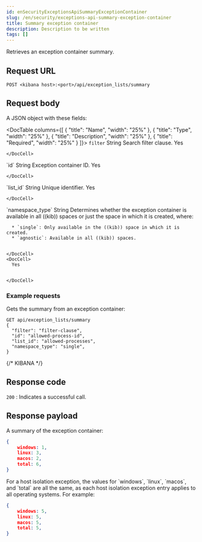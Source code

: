 ```yaml
---
id: enSecurityExceptionsApiSummaryExceptionContainer
slug: /en/security/exceptions-api-summary-exception-container
title: Summary exception container
description: Description to be written
tags: []
---
```


<div id="exceptions-api-summary-exception-container"></div>

Retrieves an exception container summary.

## Request URL

`POST <kibana host>:<port>/api/exception_lists/summary`

## Request body

A JSON object with these fields:

<DocTable columns={[
  {
    "title": "Name",
    "width": "25%"
  },
  {
    "title": "Type",
    "width": "25%"
  },
  {
    "title": "Description",
    "width": "25%"
  },
  {
    "title": "Required",
    "width": "25%"
  }
]}>
  <DocRow>
    <DocCell>`filter`</DocCell>
    <DocCell>String</DocCell>
    <DocCell>Search filter clause.</DocCell>
    <DocCell>
      Yes
      
      
    </DocCell>
  </DocRow>
  <DocRow>
    <DocCell>`id`</DocCell>
    <DocCell>String</DocCell>
    <DocCell>Exception container ID.</DocCell>
    <DocCell>
      Yes
      
      
    </DocCell>
  </DocRow>
  <DocRow>
    <DocCell>`list_id`</DocCell>
    <DocCell>String</DocCell>
    <DocCell>Unique identifier.</DocCell>
    <DocCell>
      Yes
      
      
    </DocCell>
  </DocRow>
  <DocRow>
    <DocCell>`namespace_type`</DocCell>
    <DocCell>String</DocCell>
    <DocCell>
      Determines whether the exception container is available in all ((kib)) spaces or just the space in which it is created, where:
      
      * `single`: Only available in the ((kib)) space in which it is created.
      * `agnostic`: Available in all ((kib)) spaces.

      
    </DocCell>
    <DocCell>
      Yes
      
      
    </DocCell>
  </DocRow>
</DocTable>

### Example requests

Gets the summary from an exception container:

```console
GET api/exception_lists/summary
{
  "filter": "filter-clause",
  "id": "allowed-process-id",
  "list_id": "allowed-processes",
  "namespace_type": "single",
}
```
{/* KIBANA */}

## Response code

`200` 
    : Indicates a successful call.

## Response payload

A summary of the exception container:

```json
{
    windows: 1,
    linux: 3,
    macos: 2,
    total: 6,
}
```

<DocCallOut title="Note">
For a host isolation exception, the values for `windows`, `linux`, `macos`, and `total` are all the same, as each host isolation exception entry applies to all operating systems.
For example:
</DocCallOut>

```json
{
    windows: 5,
    linux: 5,
    macos: 5,
    total: 5,
}
```
